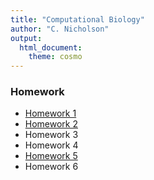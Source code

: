 ```yaml
---
title: "Computational Biology"
author: "C. Nicholson"
output: 
  html_document: 
    theme: cosmo
---
```


### Homework

* [Homework 1](HW1.html)
* [Homework 2](HW2.html)
* Homework 3
* Homework 4
* [Homework 5](HW5.html)
* Homework 6